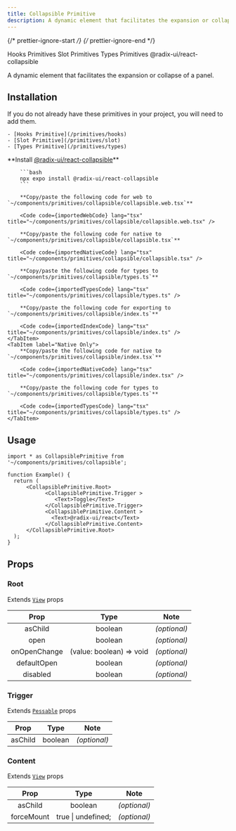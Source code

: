 ```yaml
---
title: Collapsible Primitive
description: A dynamic element that facilitates the expansion or collapse of a panel.
---
```


{/* prettier-ignore-start */}
{/* prettier-ignore-end */}


<LinkButton href="/primitives/hooks">
  Hooks Primitives
</LinkButton>
<LinkButton href="/primitives/slot">
  Slot Primitives
</LinkButton>
<LinkButton href="/primitives/types">
  Types Primitives
</LinkButton>
<LinkButton target='_blank' href='https://www.radix-ui.com/primitives/docs/components/collapsible'>
  @radix-ui/react-collapsible
</LinkButton>

<br />

A dynamic element that facilitates the expansion or collapse of a panel.

## Installation
<Aside title="Uses shared primitives">
    If you do not already have these primitives in your project, you will need to add them.

    - [Hooks Primitive](/primitives/hooks)
    - [Slot Primitive](/primitives/slot)
    - [Types Primitive](/primitives/types)

</Aside>

<Tabs>
    <TabItem label="Universal">
        **Install <a target="_blank" href="https://www.radix-ui.com/primitives/docs/components/collapsible">@radix-ui/react-collapsible</a>**

        ```bash
        npx expo install @radix-ui/react-collapsible
        ```

        **Copy/paste the following code for web to  `~/components/primitives/collapsible/collapsible.web.tsx`**

        <Code code={importedWebCode} lang="tsx" title="~/components/primitives/collapsible/collapsible.web.tsx" />

        **Copy/paste the following code for native to  `~/components/primitives/collapsible/collapsible.tsx`**

        <Code code={importedNativeCode} lang="tsx" title="~/components/primitives/collapsible/collapsible.tsx" />

        **Copy/paste the following code for types to  `~/components/primitives/collapsible/types.ts`**

        <Code code={importedTypesCode} lang="tsx" title="~/components/primitives/collapsible/types.ts" />

        **Copy/paste the following code for exporting to  `~/components/primitives/collapsible/index.ts`**

        <Code code={importedIndexCode} lang="tsx" title="~/components/primitives/collapsible/index.ts" />
    </TabItem>
    <TabItem label="Native Only">
        **Copy/paste the following code for native to  `~/components/primitives/collapsible/index.tsx`**

        <Code code={importedNativeCode} lang="tsx" title="~/components/primitives/collapsible/index.tsx" />

        **Copy/paste the following code for types to  `~/components/primitives/collapsible/types.ts`**

        <Code code={importedTypesCode} lang="tsx" title="~/components/primitives/collapsible/types.ts" />
    </TabItem>
</Tabs>

## Usage

```tsx
import * as CollapsiblePrimitive from '~/components/primitives/collapsible';

function Example() {
  return (
      <CollapsiblePrimitive.Root>
            <CollapsiblePrimitive.Trigger >
               <Text>Toggle</Text>
            </CollapsiblePrimitive.Trigger>
            <CollapsiblePrimitive.Content >
              <Text>@radix-ui/react</Text>
            </CollapsiblePrimitive.Content>
      </CollapsiblePrimitive.Root>
  );
}
```

## Props

### Root

Extends [`View`](https://reactnative.dev/docs/view) props

|     Prop     |           Type           |     Note     |
| :----------: | :----------------------: | :----------: |
|   asChild    |         boolean          | _(optional)_ |
|     open     |         boolean          | _(optional)_ |
| onOpenChange | (value: boolean) => void | _(optional)_ |
| defaultOpen  |         boolean          | _(optional)_ |
|   disabled   |         boolean          | _(optional)_ |

### Trigger

Extends [`Pessable`](https://reactnative.dev/docs/pressable) props

|   Prop   |  Type   |     Note     |
| :------: | :-----: | :----------: |
| asChild  | boolean | _(optional)_ |

### Content

Extends [`View`](https://reactnative.dev/docs/view) props

|    Prop    |        Type        |     Note     |
| :--------: | :----------------: | :----------: |
|  asChild   |      boolean       | _(optional)_ |
| forceMount | true \| undefined; | _(optional)_ |
